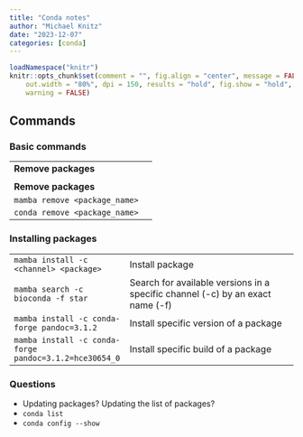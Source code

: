 ```yaml
---
title: "Conda notes"
author: "Michael Knitz"
date: "2023-12-07"
categories: [conda]
---
```


```r
loadNamespace("knitr")
knitr::opts_chunk$set(comment = "", fig.align = "center", message = FALSE,
    out.width = "80%", dpi = 150, results = "hold", fig.show = "hold",
    warning = FALSE)
```

## Commands

### Basic commands

|                               |                                      |
| ----------------------------- | ------------------------------------ |
| **Remove packages**           |                                      |
|                               |                                      |
| **Remove packages**           |                                      |
| `mamba remove <package_name>` |                                      |
| `conda remove <package_name>` |                                      |

### Installing packages

|                                                        |                                                                                |
| ------------------------------------------------------ | ------------------------------------------------------------------------------ |
| `mamba install -c <channel> <package>`                 | Install package                                                                |
| `mamba search -c bioconda -f star`                     | Search for available versions in a specific channel (-c) by an exact name (-f) |
| `mamba install -c conda-forge pandoc=3.1.2`            | Install specific version of a package                                          |
| `mamba install -c conda-forge pandoc=3.1.2=hce30654_0` | Install specific build of a package                                            |

### Questions

- Updating packages? Updating the list of packages?
- `conda list`
- `conda config --show`